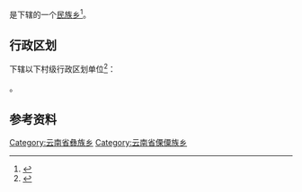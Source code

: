 {{中国乡级行政区|53/07/22/203/000}}

'''{{PAGENAMEBASE}}'''是{{PRC admin/fullname|53/07/22/203/000|3}}下辖的一个[[民族乡|民族乡]]<ref>{{PRC admin/ref sgc|{{PRC admin/parent|53/07/22/203/000}}}}</ref>。

== 行政区划 ==
{{PAGENAMEBASE}}下辖以下村级行政区划单位<ref>{{PRC admin/ref sgc|53/07/22/203/000}}</ref>：

{{PRC admin/children|53/07/22/203/000}}。

== 参考资料 ==
{{reflist}}

{{云南行政区划小作品}}
{{PRC admin/navcat|53/07/22/203/000}}
[[Category:云南省彝族乡|Category:云南省彝族乡]]
[[Category:云南省傈僳族乡|Category:云南省傈僳族乡]]